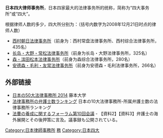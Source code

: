 {{unreferenced|time=2015-03-11T07:41:02+00:00}}
'''日本四大律师事务所'''，日本四家最大的法律事务所的统称，简称为“四大事务所”或“四大”。

根据律师人数的多少，四大所分别为：（括号内数字为2008年12月21日时点的律师人数）
* [[西村朝日法律事务所|西村朝日法律事务所]]（前身为：西村常盘法律事务所、西村综合法律事务所，435名）
* [[长岛・大野・常松法律事务所|长岛・大野・常松法律事务所]]（前身为长岛・大野法律事务所，325名）
* [[森・滨田松本法律事务所|森・滨田松本法律事务所]]（前身为森综合法律事务所，280名）
* [[安德森・毛利・友常法律事务所|安德森・毛利・友常法律事务所]]（前身为安德森・毛利法律事务所，266名）

== 外部链接 ==
* [http://www.fujimotoichiro.com/law/JLawFirm2014.htm 日本の50大法律事務所 2014] {{Wayback|url=http://www.fujimotoichiro.com/law/JLawFirm2014.htm |date=20220331115911 }} 藤本大学
* [http://lawfirm.r-cms.biz/blog_top/ 法律事務所の弁護士数ランキング] {{Wayback|url=http://lawfirm.r-cms.biz/blog_top/ |date=20150402164241 }} 日本の10大法律事務所-所属弁護士数の法律事務所ランキング
* [https://www.moj.go.jp/housei/shihouhousei/housei01_00101.html 法曹の養成に関するフォーラム第10回会議] {{Wayback|url=https://www.moj.go.jp/housei/shihouhousei/housei01_00101.html |date=20220609225817 }} - 【資料2】【資料3】弁護士の海外展開とその後押策に言及。議事録も公開されている。

[[Category:日本律師事務所|Category:日本律師事務所]]
[[Category:日本公司列表|務]]
[[Category:日本四大|Category:日本四大]]